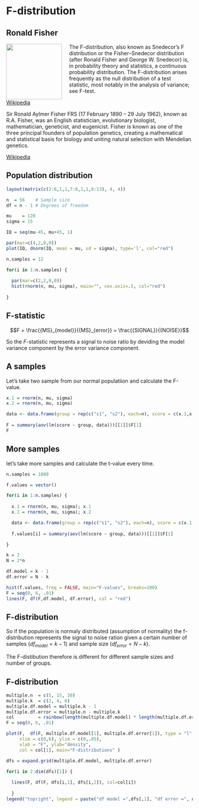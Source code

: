 # F-distribution

## Ronald Fisher {.smaller}

<img src="https://upload.wikimedia.org/wikipedia/commons/3/37/Biologist_and_statistician_Ronald_Fisher.jpg" style="float: left; width: 150px; margin: 0 20px 0 0;">

The F-distribution, also known as Snedecor's F distribution or the Fisher–Snedecor distribution (after Ronald Fisher and George W. Snedecor) is, in probability theory and statistics, a continuous probability distribution. The F-distribution arises frequently as the null distribution of a test statistic, most notably in the analysis of variance; see F-test.

[Wikipedia](https://en.wikipedia.org/wiki/F-distribution)

Sir Ronald Aylmer Fisher FRS (17 February 1890 – 29 July 1962), known as R.A. Fisher, was an English statistician, evolutionary biologist, mathematician, geneticist, and eugenicist. Fisher is known as one of the three principal founders of population genetics, creating a mathematical and statistical basis for biology and uniting natural selection with Mendelian genetics.

[Wikipedia](https://en.wikipedia.org/wiki/Ronald_Fisher)

## Population distribution {.smaller}

```r
layout(matrix(c(2:6,1,1,7:8,1,1,9:13), 4, 4))

n  = 56    # Sample size
df = n - 1 # Degrees of freedom

mu    = 120
sigma = 15

IQ = seq(mu-45, mu+45, 1)

par(mar=c(4,2,0,0))  
plot(IQ, dnorm(IQ, mean = mu, sd = sigma), type='l', col="red")

n.samples = 12

for(i in 1:n.samples) {
  
  par(mar=c(2,2,0,0))  
  hist(rnorm(n, mu, sigma), main="", cex.axis=.5, col="red")
  
}
```

## F-statistic

$$F = \frac{{MS}_{model}}{{MS}_{error}} = \frac{{SIGNAL}}{{NOISE}}$$

So the $F$-statistic represents a signal to noise ratio by deviding the model variance component by the error variance component.

## A samples {.smaller}

Let's take two sample from our normal populatiion and calculate the F-value.

```r
x.1 = rnorm(n, mu, sigma)
x.2 = rnorm(n, mu, sigma)

data <- data.frame(group = rep(c("s1", "s2"), each=n), score = c(x.1,x.2))
	
F = summary(aov(lm(score ~ group, data)))[[1]]$F[1]
F
```

## More samples {.smaller}

let's take more samples and calculate the t-value every time.

```r
n.samples = 1000

f.values = vector()

for(i in 1:n.samples) {
  
  x.1 = rnorm(n, mu, sigma); x.1
  x.2 = rnorm(n, mu, sigma); x.2

  data <- data.frame(group = rep(c("s1", "s2"), each=n), score = c(x.1,x.2))
	
  f.values[i] = summary(aov(lm(score ~ group, data)))[[1]]$F[1]

}

k = 2
N = 2*n

df.model = k - 1
df.error = N - k

hist(f.values, freq = FALSE, main="F-values", breaks=100)
F = seq(0, 6, .01)
lines(F, df(F,df.model, df.error), col = "red")
```


## F-distribution {.smaller}

So if the population is normaly distributed (assumption of normality) the f-distribution represents the signal to noise ration given a certain number of samples (${df}_{model} = k - 1$) and sample size (${df}_{error} = N - k$).

The F-distibution therefore is different for different sample sizes and number of groups.

## F-distribution {.smaller}

```r
multiple.n  = c(5, 15, 30)
multiple.k  = c(2, 4, 6)
multiple.df.model = multiple.k - 1
multiple.df.error = multiple.n - multiple.k
col         = rainbow(length(multiple.df.model) * length(multiple.df.error))
F = seq(0, 6, .01)

plot(F,  df(F, multiple.df.model[1], multiple.df.error[1]), type = "l", 
     xlim = c(0,6), ylim = c(0,.85), 
     xlab = "F", ylab="density", 
     col = col[1], main="F-distributions" )

dfs = expand.grid(multiple.df.model, multiple.df.error)

for(i in 2:dim(dfs)[1]) { 
  
  lines(F, df(F, dfs[i,1], dfs[i,2]), col=col[i])
        
  } 
legend("topright", legend = paste("df model =",dfs[,1], "df error =", dfs[,2]), lty=1, col = col, cex=.75)
```

